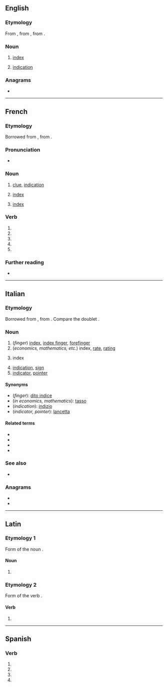 {{also|Indice|índice|indicé}}
==English==

===Etymology===
From {{etyl|fro|en}} {{m|fro|indice}}, from {{etyl|la|en}} {{m|la|indicium}}, from {{m|la|index}}.

===Noun===
{{en-noun}}

# {{lb|en|obsolete}} [[index]]
# {{lb|en|obsolete}} [[indication]]
#: {{rfquotek|Ben Jonson}}

{{Webster 1913}}

===Anagrams===
* {{anagrams|en|ceinid|dienic|incide}}

----

==French==

===Etymology===
Borrowed from {{etyl|la|fr}} {{m|la|index|index, indicem|sign, indication; index}}, from {{m|la|indicō||point out, indicate, show}}.

===Pronunciation===
* {{fr-IPA}}

===Noun===
{{fr-noun|m}}

# [[clue]], [[indication]]
# {{lb|fr|finance}} [[index]]
# {{lb|fr|computing}} [[index]]

===Verb===
{{fr-verb-form}}

# {{inflection of|indicer||1|s|pres|indc|lang=fr}}
# {{inflection of|indicer||3|s|pres|indc|lang=fr}}
# {{inflection of|indicer||1|s|pres|subj|lang=fr}}
# {{inflection of|indicer||1|s|pres|subj|lang=fr}}
# {{inflection of|indicer||2|s|impr|lang=fr}}

===Further reading===
* {{R:TLFi}}

----

==Italian==

===Etymology===
Borrowed from {{etyl|la|it}} {{m|la|index|index, indicem|sign, indication; index}}, from {{m|la|indicō||point out, indicate, show}}. Compare the doublet {{m|it|endice}}.

===Noun===
{{it-noun|m}}

# (''finger'') [[index]], [[index finger]], [[forefinger]]
# (''economics, mathematics, etc.'') index, [[rate]], [[rating]]
# {{lb|it|books}} index<!--a table of contents is not the same as an index-->
# [[indication]], [[sign]]
# [[indicator]], [[pointer]]

====Synonyms====
* (''finger''): [[dito indice]]
* (''in economics, mathematics''): [[tasso]]
* (''indication''): [[indizio]]
* (''indicator, pointer''): [[lancetta]]

====Related terms====
* {{l|it|indicare}}
* {{l|it|indice dei prezzi}}
* {{l|it|indice dei prezzi al consumo}}
* {{l|it|indicativo}}

===See also===
* {{l|it|dito}}

===Anagrams===
* {{l|it|incedi}}
* {{l|it|incide}}

----

==Latin==

===Etymology 1===
Form of the noun {{m|la|index}}.

====Noun====
{{la-noun-form|indice}}

# {{inflection of|index||abl|s|lang=la}}

===Etymology 2===
Form of the verb {{m|la|indīcō||[I]&nbsp;proclaim, announce}}.

====Verb====
{{la-verb-form|indīce}}

# {{inflection of|indīcō||2|s|pres|actv|impr|lang=la}}

----

==Spanish==

===Verb===
{{head|es|verb form}}

# {{es-verb form of|ending=ar|mood=imperative|pers=2|formal=yes|number=singular|indizar}}
# {{es-verb form of|ending=ar|mood=subjunctive|tense=present|pers=1|number=singular|indizar}}
# {{es-verb form of|ending=ar|mood=subjunctive|tense=present|pers=2|formal=yes|number=singular|indizar}}
# {{es-verb form of|ending=ar|mood=subjunctive|tense=present|pers=3|number=singular|indizar}}